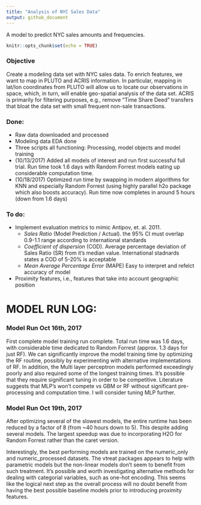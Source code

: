 ```yaml
---
title: "Analysis of NYC Sales Data"
output: github_document
---
```


A model to predict NYC sales amounts and frequencies. 

```r
knitr::opts_chunk$set(echo = TRUE)
```

### Objective
Create a modeling data set with NYC sales data. To enrich features, we want to map in PLUTO and ACRIS information. In particular, mapping in lat/lon coordinates from PLUTO will allow us to locate our observations in space, which, in turn, will enable geo-spatial analysis of the data set. ACRIS is primarily for filtering purposes, e.g., remove "Time Share Deed" transfers that bloat the data set with small frequent non-sale transactions. 

### Done:

- Raw data downloaded and processed
- Modeling data EDA done
- Three scripts all functioning: Processing, model objects and model training
- (10/13/2017) Added all models of interest and run first successful full trial. Run time took 1.6 days with Random Forrest models eating up considerable computation time.
- (10/18/2017) Optimized run time by swapping in modern algorithms for KNN and especially Random Forrest (using highly parallel h2o package which also boosts accuracy). Run time now completes in around 5 hours (down from 1.6 days)

### To do: 
- Implement evaluation metrics to mimic Antipov, et. al. 2011.
    - *Sales Ratio* (Model Prediction / Actual). the 95% CI must overlap 0.9-1.1 range according to international standards
    - *Coefficient of dispersion* (COD). Average percentage deviation of Sales Ratio (SR) from it's median value. International stadnards states a COD of 5-20% is acceptable
    - *Mean Average Percentage Error* (MAPE) Easy to interpret and refelct accuracy of model
- Proximity features, i.e., features that take into account geographic position

# MODEL RUN LOG:

### Model Run Oct 16th, 2017

First complete model training run complete. Total run time was 1.6 days, with considerable time dedicated to Random Forrest (approx. 1.3 days for just RF). We can significantly improve the model training time by optimizing the RF routine, possibly by experimenting with alternative implementations of RF. In addition, the Multi layer perceptron models performed exceedingly poorly and also required some of the longest training times. It's possible that they require significant tuning in order to be competitive. Literature suggests that MLP's won't compete vs GBM or RF without significant pre-processing and computation time. I will consider tuning MLP further.

### Model Run Oct 19th, 2017

After optimizing several of the slowest models, the entire runtime has been reduced by a factor of 8 (from ~40 hours down to 5). This despite adding several models. The largest speedup was due to incorporating H2O for Random Forrest rather than the caret version. 

Interestingly, the best performing models are trained on the numeric_only and numeric_processed datasets. The vtreat packages appears to help with parametric models but the non-linear models don't seem to benefit from such treatment. It's possible and worth investigating alternative methods for dealing with categorial variables, such as one-hot encoding. This seems like the logical next step as the overall process will no doubt benefit from having the best possible baseline models prior to introducing proximity features. 







